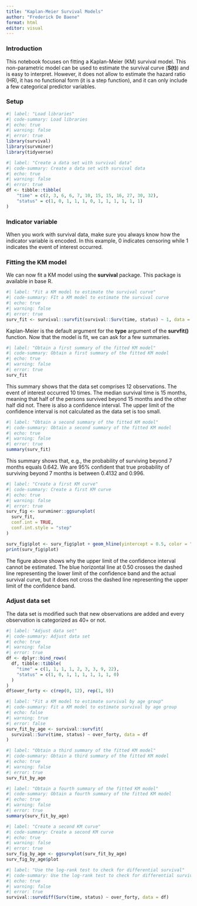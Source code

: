 ```yaml
---
title: "Kaplan-Meier Survival Models"
author: "Frederick De Baene"
format: html
editor: visual
---
```


### Introduction

This notebook focuses on fitting a Kaplan-Meier (KM) survival model. This non-parametric model can be used to estimate the survival curve (**S(t)**) and is easy to interpret. However, it does not allow to estimate the hazard ratio (HR), it has no functional form (it is a step function), and it can only include a few categorical predictor variables.

### Setup

```r
#| label: "Load libraries"
#| code-summary: Load libraries
#| echo: true
#| warning: false
#| error: true
library(survival)
library(survminer)
library(tidyverse)
```

```r
#| label: "Create a data set with survival data"
#| code-summary: Create a data set with survival data
#| echo: true
#| warning: false
#| error: true
df <- tibble::tibble(
    "time" = c(2, 3, 6, 6, 7, 10, 15, 15, 16, 27, 30, 32),
    "status" = c(1, 0, 1, 1, 1, 0, 1, 1, 1, 1, 1, 1)
)
```

### Indicator variable

When you work with survival data, make sure you always know how the indicator variable is encoded. In this example, 0 indicates censoring while 1 indicates the event of interest occurred.

### Fitting the KM model

We can now fit a KM model using the **survival** package. This package is available in base R.

```r
#| label: "Fit a KM model to estimate the survival curve"
#| code-summary: FIt a KM model to estimate the survival curve
#| echo: true
#| warning: false
#| error: true
surv_fit <- survival::survfit(survival::Surv(time, status) ~ 1, data = df)
```

Kaplan-Meier is the default argument for the **type** argument of the **survfit()** function. Now that the model is fit, we can ask for a few summaries.

```r
#| label: "Obtain a first summary of the fitted KM model"
#| code-summary: Obtain a first summary of the fitted KM model
#| echo: true
#| warning: false
#| error: true
surv_fit
```

This summary shows that the data set comprises 12 observations. The event of interest occurred 10 times. The median survival time is 15 months, meaning that half of the persons survived beyond 15 months and the other half did not. There is also a confidence interval. The upper limit of the confidence interval is not calculated as the data set is too small.

```r
#| label: "Obtain a second summary of the fitted KM model"
#| code-summary: Obtain a second summary of the fitted KM model
#| echo: true
#| warning: false
#| error: true
summary(surv_fit)
```

This summary shows that, e.g., the probability of surviving beyond 7 months equals 0.642. We are 95% confident that true probability of surviving beyond 7 months is between 0.4132 and 0.996.

```r
#| label: "Create a first KM curve"
#| code-summary: Create a first KM curve
#| echo: true
#| warning: false
#| error: true
surv_fig <- survminer::ggsurvplot(
  surv_fit,
  conf.int = TRUE,
  conf.int.style = "step"
)

surv_fig$plot <- surv_fig$plot + geom_hline(yintercept = 0.5, color = "blue")
print(surv_fig$plot)
```

The figure above shows why the upper limit of the confidence interval cannot be estimated. The blue horizontal line at 0.50 crosses the dashed line representing the lower limit of the confidence band and the actual survival curve, but it does not cross the dashed line representing the upper limit of the confidence band.

### Adjust data set

The data set is modified such that new observations are added and every observation is categorized as 40+ or not.

```r
#| label: "Adjust data set"
#| code-summary: Adjust data set
#| echo: true
#| warning: false
#| error: true
df <- dplyr::bind_rows(
  df, tibble::tibble(
    "time" = c(1, 1, 1, 1, 2, 3, 3, 9, 22),
    "status" = c(1, 0, 1, 1, 1, 1, 1, 1, 0)
  )
)
df$over_forty <- c(rep(0, 12), rep(1, 9))
```

```r
#| label: "Fit a KM model to estimate survival by age group"
#| code-summary: Fit a KM model to estimate survival by age group
#| echo: false
#| warning: true
#| error: false
surv_fit_by_age <- survival::survfit(
  survival::Surv(time, status) ~ over_forty, data = df
)
```

```r
#| label: "Obtain a third summary of the fitted KM model"
#| code-summary: Obtain a third summary of the fitted KM model
#| echo: true
#| warning: false
#| error: true
surv_fit_by_age
```

```r
#| label: "Obtain a fourth summary of the fitted KM model"
#| code-summary: Obtain a fourth summary of the fitted KM model
#| echo: true
#| warning: false
#| error: true
summary(surv_fit_by_age)
```

```r
#| label: "Create a second KM curve"
#| code-summary: Create a second KM curve
#| echo: true
#| warning: false
#| error: true
surv_fig_by_age <- ggsurvplot(surv_fit_by_age)
surv_fig_by_age$plot
```

```r
#| label: "Use the log-rank test to check for differential survival"
#| code-summary: Use the log-rank test to check for differential survival
#| echo: true
#| warning: false
#| error: true
survival::survdiff(Surv(time, status) ~ over_forty, data = df)
```

